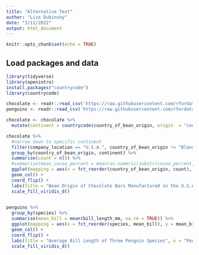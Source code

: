 ```yaml
---
title: "Alternative Text"
author: "Liza Dubinsky"
date: "3/11/2022"
output: html_document
---
```


```r
knitr::opts_chunk$set(echo = TRUE)
```

## Load packages and data

```r
library(tidyverse)
library(openintro)
install.packages("countrycode")
library(countrycode)
```

```r
chocolate <- readr::read_csv('https://raw.githubusercontent.com/rfordatascience/tidytuesday/master/data/2022/2022-01-18/chocolate.csv')
penguins <- readr::read_csv('https://raw.githubusercontent.com/rfordatascience/tidytuesday/master/data/2020/2020-07-28/penguins.csv')
```

```r
chocolate <- chocolate %>%
  mutate(continent = countrycode(country_of_bean_origin, origin  = "country.name", destination = "continent"))
```

```r
chocolate %>%
  #narrow down to specific continent
  filter(company_location == "U.S.A.", country_of_bean_origin != "Blend") %>%
  group_by(country_of_bean_origin, continent) %>%
  summarise(count = n()) %>%
  #summarise(mean_cocoa_percent = mean(as.numeric(substr(cocoa_percent, start = 1, stop = 2)), na.rm = TRUE)) %>%
  ggplot(mapping = aes(x = fct_reorder(country_of_bean_origin, count), y = count, fill = continent)) +
  geom_col() + 
  coord_flip() +
  labs(title = "Bean Origin of Chocolate Bars Manufactured in the U.S.A.", y = "Number of Chocolate Bars Manufactured in the U.S.A.", x = "Country of Bean Origin") +
  scale_fill_viridis_d() 
  
```

```r
penguins %>%
  group_by(species) %>%
  summarise(mean_bill = mean(bill_length_mm, na.rm = TRUE)) %>%
  ggplot(mapping = aes(x = fct_reorder(species, mean_bill), y = mean_bill, fill = species)) +
  geom_col() + 
  coord_flip() +
  labs(title = "Average Bill Length of Three Penguin Species", x = "Penguin Species", y = "Average Bill Length in Millimeters", fill = "Penguin Species") +
  scale_fill_viridis_d() 
```